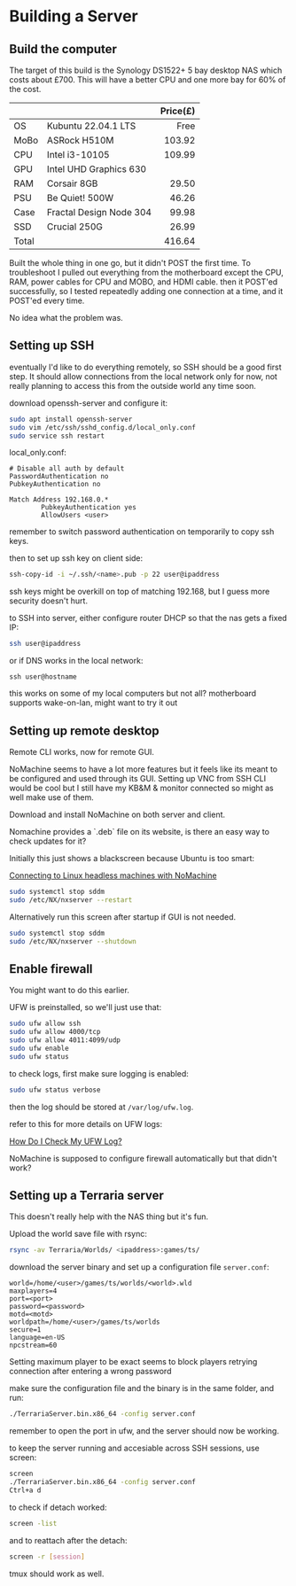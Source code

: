 
# Building a Server

## Build the computer

The target of this build is the Synology DS1522+ 5 bay desktop NAS which costs about £700.
This will have a better CPU and one more bay for 60% of the cost.

|       |                              | Price(£) |
| ----- | ---------------------------- | -------: |
| OS    | Kubuntu 22.04.1 LTS          |     Free |
| MoBo  | ASRock H510M                 |   103.92 |
| CPU   | Intel i3-10105               |   109.99 |
| GPU   | Intel UHD Graphics 630       |          |
| RAM   | Corsair 8GB                  |    29.50 |
| PSU   | Be Quiet! 500W               |    46.26 |
| Case  | Fractal Design Node 304      |    99.98 |
| SSD   | Crucial 250G                 |    26.99 |
| Total |                              |   416.64 |

<Callout type='info'>
Built the whole thing in one go, but it didn't POST the first time.
To troubleshoot I pulled out everything from the motherboard except the CPU, RAM,
power cables for CPU and MOBO, and HDMI cable.
then it POST'ed successfully, so I tested repeatedly adding one connection
at a time, and it POST'ed every time.

No idea what the problem was.
</Callout>


## Setting up SSH

<Callout type='info'>
eventually I'd like to do everything remotely, so SSH should be a good first step.
It should allow connections from the local network only for now, not really planning
to access this from the outside world any time soon.
</Callout>

download openssh-server and configure it:

```bash
sudo apt install openssh-server
sudo vim /etc/ssh/sshd_config.d/local_only.conf
sudo service ssh restart
```

local_only.conf:

```
# Disable all auth by default
PasswordAuthentication no
PubkeyAuthentication no

Match Address 192.168.0.*
        PubkeyAuthentication yes
        AllowUsers <user>
```

remember to switch password authentication on temporarily to copy ssh keys.

then to set up ssh key on client side:

```bash
ssh-copy-id -i ~/.ssh/<name>.pub -p 22 user@ipaddress
```

<Callout type='info'>
ssh keys might be overkill on top of matching 192.168,
but I guess more security doesn't hurt.
</Callout>

to SSH into server, either configure router DHCP so that the nas gets a fixed IP:

```bash
ssh user@ipaddress
```

or if DNS works in the local network:
```
ssh user@hostname
```

<Callout type='warning'>
this works on some of my local computers but not all?
</Callout>

<Callout type='warning'>
motherboard supports wake-on-lan, might want to try it out
</Callout>


## Setting up remote desktop

<Callout type='info'>
Remote CLI works, now for remote GUI.

NoMachine seems to have a lot more features but it feels like its meant to be
configured and used through its GUI.
Setting up VNC from SSH CLI would be cool but I still have my KB&M & monitor connected
so might as well make use of them.
</Callout>

Download and install NoMachine on both server and client.

<Callout type='warning'>
Nomachine provides a `.deb` file on its website, is there an easy way to check updates for it?
</Callout>

Initially this just shows a blackscreen because Ubuntu is too smart:

[Connecting to Linux headless machines with NoMachine](https://kb.nomachine.com/AR03P00973)


```bash
sudo systemctl stop sddm
sudo /etc/NX/nxserver --restart
```

Alternatively run this screen after startup if GUI is not needed.

```bash
sudo systemctl stop sddm
sudo /etc/NX/nxserver --shutdown
```


## Enable firewall

<Callout>
You might want to do this earlier.
</Callout>

UFW is preinstalled, so we'll just use that:

```bash
sudo ufw allow ssh
sudo ufw allow 4000/tcp
sudo ufw allow 4011:4099/udp
sudo ufw enable
sudo ufw status
```

to check logs, first make sure logging is enabled:

```bash
sudo ufw status verbose
```

then the log should be stored at `/var/log/ufw.log`.

refer to this for more details on UFW logs:

[How Do I Check My UFW Log?](https://linuxhint.com/check-my-ufw-log/)

<Callout type='warning'>
NoMachine is supposed to configure firewall automatically but that didn't work?
</Callout>


## Setting up a Terraria server

<Callout type='info'>
This doesn't really help with the NAS thing but it's fun.
</Callout>

Upload the world save file with rsync:

```bash
rsync -av Terraria/Worlds/ <ipaddress>:games/ts/
```

download the server binary and set up a configuration file `server.conf`:

```
world=/home/<user>/games/ts/worlds/<world>.wld
maxplayers=4
port=<port>
password=<password>
motd=<motd>
worldpath=/home/<user>/games/ts/worlds
secure=1
language=en-US
npcstream=60
```

<Callout>
Setting maximum player to be exact seems to block players retrying connection after
entering a wrong password
</Callout>

make sure the configuration file and the binary is in the same folder, and run:

```bash
./TerrariaServer.bin.x86_64 -config server.conf
```

remember to open the port in ufw, and the server should now be working.

to keep the server running and accesiable across SSH sessions, use screen:

```bash
screen
./TerrariaServer.bin.x86_64 -config server.conf
Ctrl+a d
```

to check if detach worked:

```bash
screen -list
```

and to reattach after the detach:

```bash
screen -r [session]
```

<Callout>
tmux should work as well.
</Callout>

